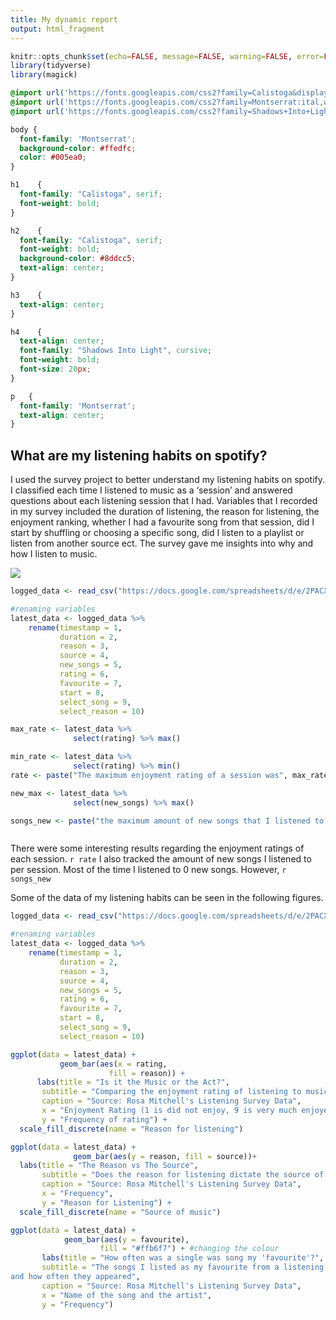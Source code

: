 ```yaml
---
title: My dynamic report
output: html_fragment
---
```


```r
knitr::opts_chunk$set(echo=FALSE, message=FALSE, warning=FALSE, error=FALSE)
library(tidyverse)
library(magick)
```

```css
@import url('https://fonts.googleapis.com/css2?family=Calistoga&display=swap');
@import url('https://fonts.googleapis.com/css2?family=Montserrat:ital,wght@0,100..900;1,100..900&display=swap');
@import url('https://fonts.googleapis.com/css2?family=Shadows+Into+Light&display=swap');

body {
  font-family: 'Montserrat';
  background-color: #ffedfc;
  color: #005ea0;
}

h1    {
  font-family: "Calistoga", serif;
  font-weight: bold;
}

h2    {
  font-family: "Calistoga", serif;
  font-weight: bold;
  background-color: #8ddcc5;
  text-align: center;
}

h3    {
  text-align: center;
}

h4    {
  text-align: center;
  font-family: "Shadows Into Light", cursive;
  font-weight: bold;
  font-size: 20px;
}

p   {
  font-family: 'Montserrat';
  text-align: center;
}

```

## What are my listening habits on spotify?

I used the survey project to better understand my listening habits on spotify. I classified each time I listened to music as a 'session' and answered questions about each listening session that I had. Variables that I recorded in my survey included the duration of listening, the reason for listening, the enjoyment ranking, whether I had a favourite song from that session, did I start by shuffling or choosing a specific song, did I listen to a playlist or listen from another source ect. The survey gave me insights into why and how I listen to music. 

![](music_meme.png)

```r
logged_data <- read_csv("https://docs.google.com/spreadsheets/d/e/2PACX-1vRzPeDfeBK7dfTaUOQCgW5-5Ns-hlTGi9O2A6D1Waech1ZyfAg7gO4CVRFaqCvoSgQLPuAIBdoa-dAw/pub?gid=1796407430&single=true&output=csv")

#renaming variables
latest_data <- logged_data %>%
    rename(timestamp = 1,
           duration = 2,
           reason = 3,
           source = 4,
           new_songs = 5,
           rating = 6,
           favourite = 7,
           start = 8,
           select_song = 9,
           select_reason = 10)

max_rate <- latest_data %>%
              select(rating) %>% max()

min_rate <- latest_data %>%
              select(rating) %>% min()
rate <- paste("The maximum enjoyment rating of a session was", max_rate, "out of 9. The minimum enjoyment rating of a session was", min_rate, "out of 9.")

new_max <- latest_data %>%
              select(new_songs) %>% max()

songs_new <- paste("the maximum amount of new songs that I listened to in one session was", new_max,". This must have been on a day that I was listening to spotify generated playlists.")



```
There were some interesting results regarding the enjoyment ratings of each session. `r rate` I also tracked the amount of new songs I listened to per session. Most of the time I listened to 0 new songs. However, `r songs_new`

Some of the data of my listening habits can be seen in the following figures.
      
```r
logged_data <- read_csv("https://docs.google.com/spreadsheets/d/e/2PACX-1vRzPeDfeBK7dfTaUOQCgW5-5Ns-hlTGi9O2A6D1Waech1ZyfAg7gO4CVRFaqCvoSgQLPuAIBdoa-dAw/pub?gid=1796407430&single=true&output=csv")

#renaming variables
latest_data <- logged_data %>%
    rename(timestamp = 1,
           duration = 2,
           reason = 3,
           source = 4,
           new_songs = 5,
           rating = 6,
           favourite = 7,
           start = 8,
           select_song = 9,
           select_reason = 10)

ggplot(data = latest_data) +
           geom_bar(aes(x = rating,
                      fill = reason)) +
      labs(title = "Is it the Music or the Act?",
       subtitle = "Comparing the enjoyment rating of listening to music with the reason for listening",
       caption = "Source: Rosa Mitchell's Listening Survey Data",
       x = "Enjoyment Rating (1 is did not enjoy, 9 is very much enjoyed)",
       y = "Frequency of rating") +
  scale_fill_discrete(name = "Reason for listening")

```



```r
ggplot(data = latest_data) +
              geom_bar(aes(y = reason, fill = source))+
  labs(title = "The Reason vs The Source",
       subtitle = "Does the reason for listening dictate the source of the music?",
       caption = "Source: Rosa Mitchell's Listening Survey Data",
       x = "Frequency",
       y = "Reason for Listening") +
  scale_fill_discrete(name = "Source of music")

```



```r
ggplot(data = latest_data) +
            geom_bar(aes(y = favourite), 
                    fill = "#ffb6f7") + #changing the colour 
       labs(title = "How often was a single was song my 'favourite'?",
       subtitle = "The songs I listed as my favourite from a listening session 
and how often they appeared",
       caption = "Source: Rosa Mitchell's Listening Survey Data",
       x = "Name of the song and the artist",
       y = "Frequency")


```


